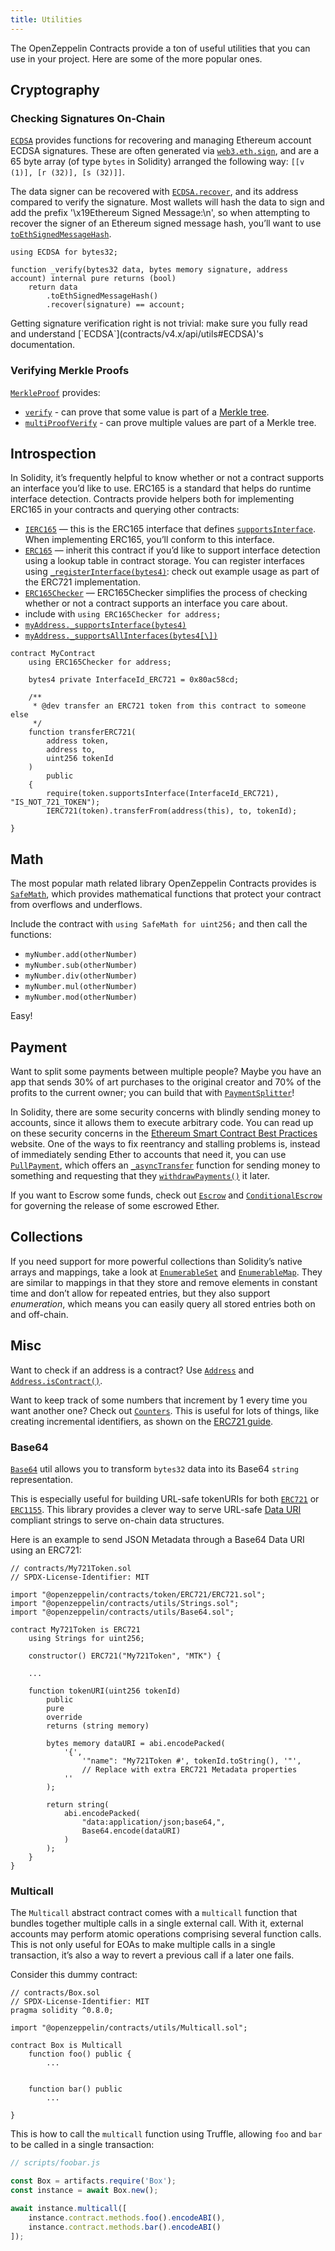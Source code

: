 ```yaml
---
title: Utilities
---
```


The OpenZeppelin Contracts provide a ton of useful utilities that you can use in your project. Here are some of the more popular ones.

## Cryptography

### Checking Signatures On-Chain

[`ECDSA`](contracts/v4.x/api/utils#ECDSA) provides functions for recovering and managing Ethereum account ECDSA signatures. These are often generated via [`web3.eth.sign`](https://web3js.readthedocs.io/en/v1.7.3/web3-eth.html#sign), and are a 65 byte array (of type `bytes` in Solidity) arranged the following way: `[[v (1)], [r (32)], [s (32)]]`.

The data signer can be recovered with [`ECDSA.recover`](contracts/v4.x/api/utils#ECDSA-recover-bytes32-bytes-), and its address compared to verify the signature. Most wallets will hash the data to sign and add the prefix '\x19Ethereum Signed Message:\n', so when attempting to recover the signer of an Ethereum signed message hash, you’ll want to use [`toEthSignedMessageHash`](contracts/v4.x/api/utils#ECDSA-toEthSignedMessageHash-bytes32-).

```solidity
using ECDSA for bytes32;

function _verify(bytes32 data, bytes memory signature, address account) internal pure returns (bool)
    return data
        .toEthSignedMessageHash()
        .recover(signature) == account;

```

<Callout type='warn'>
Getting signature verification right is not trivial: make sure you fully read and understand [`ECDSA`](contracts/v4.x/api/utils#ECDSA)'s documentation.
</Callout>

### Verifying Merkle Proofs

[`MerkleProof`](contracts/v4.x/api/utils#MerkleProof) provides:

* [`verify`](contracts/v4.x/api/utils#MerkleProof-verify-bytes32---bytes32-bytes32-) - can prove that some value is part of a [Merkle tree](https://en.wikipedia.org/wiki/Merkle_tree).
* [`multiProofVerify`](contracts/v4.x/api/utils#MerkleProof-multiProofVerify-bytes32-bytes32---bytes32---bool---) - can prove multiple values are part of a Merkle tree.

## Introspection

In Solidity, it’s frequently helpful to know whether or not a contract supports an interface you’d like to use. ERC165 is a standard that helps do runtime interface detection. Contracts provide helpers both for implementing ERC165 in your contracts and querying other contracts:

* [`IERC165`](contracts/v4.x/api/utils#IERC165) — this is the ERC165 interface that defines [`supportsInterface`](contracts/v4.x/api/utils#IERC165-supportsInterface-bytes4-). When implementing ERC165, you’ll conform to this interface.
* [`ERC165`](contracts/v4.x/api/utils#ERC165) — inherit this contract if you’d like to support interface detection using a lookup table in contract storage. You can register interfaces using [`_registerInterface(bytes4)`](contracts/v4.x/api/utils#ERC165-_registerInterface-bytes4-): check out example usage as part of the ERC721 implementation.
* [`ERC165Checker`](contracts/v4.x/api/utils#ERC165Checker) — ERC165Checker simplifies the process of checking whether or not a contract supports an interface you care about.
* include with `using ERC165Checker for address;`
* [`myAddress._supportsInterface(bytes4)`](contracts/v4.x/api/utils#ERC165Checker-_supportsInterface-address-bytes4-)
* [`myAddress._supportsAllInterfaces(bytes4[\])`](contracts/v4.x/api/utils#ERC165Checker-_supportsAllInterfaces-address-bytes4---)

```solidity
contract MyContract
    using ERC165Checker for address;

    bytes4 private InterfaceId_ERC721 = 0x80ac58cd;

    /**
     * @dev transfer an ERC721 token from this contract to someone else
     */
    function transferERC721(
        address token,
        address to,
        uint256 tokenId
    )
        public
    {
        require(token.supportsInterface(InterfaceId_ERC721), "IS_NOT_721_TOKEN");
        IERC721(token).transferFrom(address(this), to, tokenId);

}
```

## Math

The most popular math related library OpenZeppelin Contracts provides is [`SafeMath`](contracts/v4.x/api/utils#SafeMath), which provides mathematical functions that protect your contract from overflows and underflows.

Include the contract with `using SafeMath for uint256;` and then call the functions:

* `myNumber.add(otherNumber)`
* `myNumber.sub(otherNumber)`
* `myNumber.div(otherNumber)`
* `myNumber.mul(otherNumber)`
* `myNumber.mod(otherNumber)`

Easy!

## Payment

Want to split some payments between multiple people? Maybe you have an app that sends 30% of art purchases to the original creator and 70% of the profits to the current owner; you can build that with [`PaymentSplitter`](contracts/v4.x/api/finance#PaymentSplitter)!

In Solidity, there are some security concerns with blindly sending money to accounts, since it allows them to execute arbitrary code. You can read up on these security concerns in the [Ethereum Smart Contract Best Practices](https://consensys.github.io/smart-contract-best-practices/) website. One of the ways to fix reentrancy and stalling problems is, instead of immediately sending Ether to accounts that need it, you can use [`PullPayment`](contracts/v4.x/api/security#PullPayment), which offers an [`_asyncTransfer`](contracts/v4.x/api/security#PullPayment-_asyncTransfer-address-uint256-) function for sending money to something and requesting that they [`withdrawPayments()`](contracts/v4.x/api/security#PullPayment-withdrawPayments-address-payable-) it later.

If you want to Escrow some funds, check out [`Escrow`](contracts/v4.x/api/utils#Escrow) and [`ConditionalEscrow`](contracts/v4.x/api/utils#ConditionalEscrow) for governing the release of some escrowed Ether.

## Collections

If you need support for more powerful collections than Solidity’s native arrays and mappings, take a look at [`EnumerableSet`](contracts/v4.x/api/utils#EnumerableSet) and [`EnumerableMap`](contracts/v4.x/api/utils#EnumerableMap). They are similar to mappings in that they store and remove elements in constant time and don’t allow for repeated entries, but they also support _enumeration_, which means you can easily query all stored entries both on and off-chain.

## Misc

Want to check if an address is a contract? Use [`Address`](contracts/v4.x/api/utils#Address) and [`Address.isContract()`](contracts/v4.x/api/utils#Address-isContract-address-).

Want to keep track of some numbers that increment by 1 every time you want another one? Check out [`Counters`](contracts/v4.x/api/utils#Counters). This is useful for lots of things, like creating incremental identifiers, as shown on the [ERC721 guide](erc721).

### Base64

[`Base64`](contracts/v4.x/api/utils#Base64) util allows you to transform `bytes32` data into its Base64 `string` representation.

This is especially useful for building URL-safe tokenURIs for both [`ERC721`](contracts/v4.x/api/token/ERC721#IERC721Metadata-tokenURI-uint256-) or [`ERC1155`](contracts/v4.x/api/token/ERC1155#IERC1155MetadataURI-uri-uint256-). This library provides a clever way to serve URL-safe [Data URI](https://developer.mozilla.org/docs/Web/HTTP/Basics_of_HTTP/Data_URIs/) compliant strings to serve on-chain data structures.

Here is an example to send JSON Metadata through a Base64 Data URI using an ERC721:

```solidity
// contracts/My721Token.sol
// SPDX-License-Identifier: MIT

import "@openzeppelin/contracts/token/ERC721/ERC721.sol";
import "@openzeppelin/contracts/utils/Strings.sol";
import "@openzeppelin/contracts/utils/Base64.sol";

contract My721Token is ERC721
    using Strings for uint256;

    constructor() ERC721("My721Token", "MTK") {

    ...

    function tokenURI(uint256 tokenId)
        public
        pure
        override
        returns (string memory)

        bytes memory dataURI = abi.encodePacked(
            '{',
                '"name": "My721Token #', tokenId.toString(), '"',
                // Replace with extra ERC721 Metadata properties
            ''
        );

        return string(
            abi.encodePacked(
                "data:application/json;base64,",
                Base64.encode(dataURI)
            )
        );
    }
}
```

### Multicall

The `Multicall` abstract contract comes with a `multicall` function that bundles together multiple calls in a single external call. With it, external accounts may perform atomic operations comprising several function calls. This is not only useful for EOAs to make multiple calls in a single transaction, it’s also a way to revert a previous call if a later one fails.

Consider this dummy contract:

```solidity
// contracts/Box.sol
// SPDX-License-Identifier: MIT
pragma solidity ^0.8.0;

import "@openzeppelin/contracts/utils/Multicall.sol";

contract Box is Multicall
    function foo() public {
        ...


    function bar() public
        ...

}
```

This is how to call the `multicall` function using Truffle, allowing `foo` and `bar` to be called in a single transaction:
```javascript
// scripts/foobar.js

const Box = artifacts.require('Box');
const instance = await Box.new();

await instance.multicall([
    instance.contract.methods.foo().encodeABI(),
    instance.contract.methods.bar().encodeABI()
]);
```
